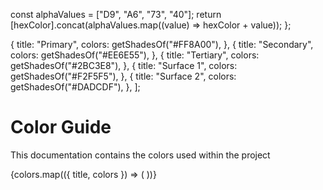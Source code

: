 
<Meta title="Design/Color Guide" />

  const alphaValues = ["D9", "A6", "73", "40"];
  return [hexColor].concat(alphaValues.map((value) => hexColor + value));
};

  {
    title: "Primary",
    colors: getShadesOf("#FF8A00"),
  },
  {
    title: "Secondary",
    colors: getShadesOf("#EE6E55"),
  },
  {
    title: "Tertiary",
    colors: getShadesOf("#2BC3E8"),
  },
  {
    title: "Surface 1",
    colors: getShadesOf("#F2F5F5"),
  },
  {
    title: "Surface 2",
    colors: getShadesOf("#DADCDF"),
  },
];

# Color Guide

This documentation contains the colors used within the project

<ColorPalette>
  {colors.map(({ title, colors }) => (
    <ColorItem title={title} colors={colors} />
  ))}
</ColorPalette>
